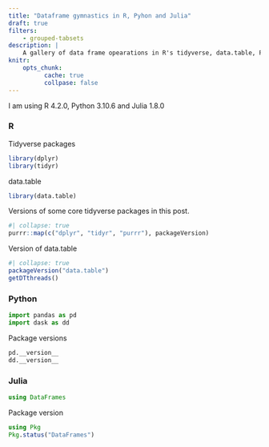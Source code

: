 ```yaml
---
title: "Dataframe gymnastics in R, Pyhon and Julia"
draft: true
filters:
    - grouped-tabsets
description: |
    A gallery of data frame opearations in R's tidyverse, data.table, Python's pandas, dask and Julia's DataFrames.jl.
knitr:
    opts_chunk:
          cache: true
          collpase: false
---
```


I am using R 4.2.0, Python 3.10.6 and Julia 1.8.0

::: {.panel-tabset}

### R
Tidyverse packages

```r
library(dplyr)
library(tidyr)
```

data.table

```r
library(data.table)
```

Versions of some core tidyverse packages in this post.

```r
#| collapse: true
purrr::map(c("dplyr", "tidyr", "purrr"), packageVersion)
```

Version of data.table

```r
#| collapse: true
packageVersion("data.table")
getDTthreads()
```


### Python

```python
import pandas as pd
import dask as dd
```

Package versions

```python
pd.__version__
dd.__version__
```


### Julia

```julia
using DataFrames
```

Package version

```julia
using Pkg
Pkg.status("DataFrames")
```


:::

